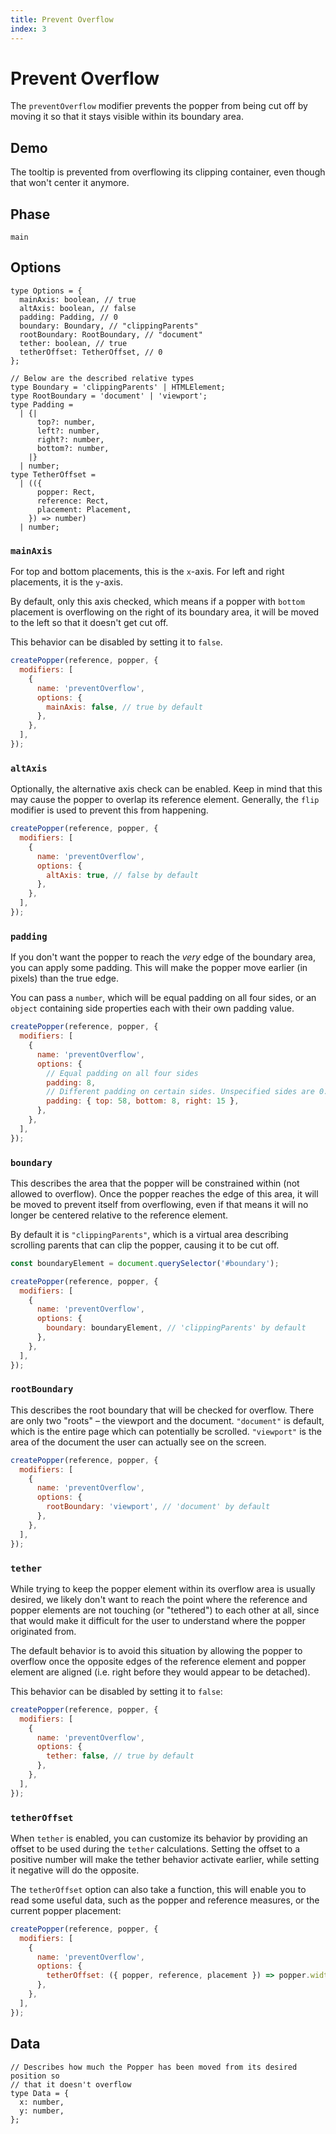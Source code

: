 ```yaml
---
title: Prevent Overflow
index: 3
---
```



# Prevent Overflow

The `preventOverflow` modifier prevents the popper from being cut off by moving
it so that it stays visible within its boundary area.

<x-ad />

## Demo

The tooltip is prevented from overflowing its clipping container, even though
that won't center it anymore.

<PreventOverflowDemo />

## Phase

`main`

## Options

```flow
type Options = {
  mainAxis: boolean, // true
  altAxis: boolean, // false
  padding: Padding, // 0
  boundary: Boundary, // "clippingParents"
  rootBoundary: RootBoundary, // "document"
  tether: boolean, // true
  tetherOffset: TetherOffset, // 0
};

// Below are the described relative types
type Boundary = 'clippingParents' | HTMLElement;
type RootBoundary = 'document' | 'viewport';
type Padding =
  | {|
      top?: number,
      left?: number,
      right?: number,
      bottom?: number,
    |}
  | number;
type TetherOffset =
  | (({
      popper: Rect,
      reference: Rect,
      placement: Placement,
    }) => number)
  | number;
```

### `mainAxis`

For top and bottom placements, this is the `x`-axis. For left and right
placements, it is the `y`-axis.

By default, only this axis checked, which means if a popper with `bottom`
placement is overflowing on the right of its boundary area, it will be moved to
the left so that it doesn't get cut off.

This behavior can be disabled by setting it to `false`.

```js
createPopper(reference, popper, {
  modifiers: [
    {
      name: 'preventOverflow',
      options: {
        mainAxis: false, // true by default
      },
    },
  ],
});
```

### `altAxis`

Optionally, the alternative axis check can be enabled. Keep in mind that this
may cause the popper to overlap its reference element. Generally, the `flip`
modifier is used to prevent this from happening.

```js
createPopper(reference, popper, {
  modifiers: [
    {
      name: 'preventOverflow',
      options: {
        altAxis: true, // false by default
      },
    },
  ],
});
```

### `padding`

If you don't want the popper to reach the _very_ edge of the boundary area, you
can apply some padding. This will make the popper move earlier (in pixels) than
the true edge.

You can pass a `number`, which will be equal padding on all four sides, or an
`object` containing side properties each with their own padding value.

```js
createPopper(reference, popper, {
  modifiers: [
    {
      name: 'preventOverflow',
      options: {
        // Equal padding on all four sides
        padding: 8,
        // Different padding on certain sides. Unspecified sides are 0.
        padding: { top: 58, bottom: 8, right: 15 },
      },
    },
  ],
});
```

### `boundary`

This describes the area that the popper will be constrained within (not allowed
to overflow). Once the popper reaches the edge of this area, it will be moved to
prevent itself from overflowing, even if that means it will no longer be
centered relative to the reference element.

By default it is `"clippingParents"`, which is a virtual area describing
scrolling parents that can clip the popper, causing it to be cut off.

```js
const boundaryElement = document.querySelector('#boundary');

createPopper(reference, popper, {
  modifiers: [
    {
      name: 'preventOverflow',
      options: {
        boundary: boundaryElement, // 'clippingParents' by default
      },
    },
  ],
});
```

### `rootBoundary`

This describes the root boundary that will be checked for overflow. There are
only two "roots" – the viewport and the document. `"document"` is default, which
is the entire page which can potentially be scrolled. `"viewport"` is the area
of the document the user can actually see on the screen.

```js
createPopper(reference, popper, {
  modifiers: [
    {
      name: 'preventOverflow',
      options: {
        rootBoundary: 'viewport', // 'document' by default
      },
    },
  ],
});
```

### `tether`

While trying to keep the popper element within its overflow area is usually
desired, we likely don't want to reach the point where the reference and popper
elements are not touching (or "tethered") to each other at all, since that would
make it difficult for the user to understand where the popper originated from.

The default behavior is to avoid this situation by allowing the popper to
overflow once the opposite edges of the reference element and popper element are
aligned (i.e. right before they would appear to be detached).

This behavior can be disabled by setting it to `false`:

```js
createPopper(reference, popper, {
  modifiers: [
    {
      name: 'preventOverflow',
      options: {
        tether: false, // true by default
      },
    },
  ],
});
```

### `tetherOffset`

When `tether` is enabled, you can customize its behavior by providing an offset
to be used during the `tether` calculations. Setting the offset to a positive
number will make the tether behavior activate earlier, while setting it negative
will do the opposite.

The `tetherOffset` option can also take a function, this will enable you to read
some useful data, such as the popper and reference measures, or the current
popper placement:

```js
createPopper(reference, popper, {
  modifiers: [
    {
      name: 'preventOverflow',
      options: {
        tetherOffset: ({ popper, reference, placement }) => popper.width / 2,
      },
    },
  ],
});
```

## Data

```flow
// Describes how much the Popper has been moved from its desired position so
// that it doesn't overflow
type Data = {
  x: number,
  y: number,
};
```
